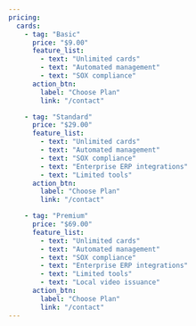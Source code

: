 ---
pricing: 
  cards: 
    - tag: "Basic"
      price: "$9.00"
      feature_list: 
        - text: "Unlimited cards"
        - text: "Automated management"
        - text: "SOX compliance"
      action_btn: 
        label: "Choose Plan"
        link: "/contact"

    - tag: "Standard"
      price: "$29.00"
      feature_list: 
        - text: "Unlimited cards"
        - text: "Automated management"
        - text: "SOX compliance"
        - text: "Enterprise ERP integrations"
        - text: "Limited tools"
      action_btn: 
        label: "Choose Plan"
        link: "/contact"

    - tag: "Premium"
      price: "$69.00"
      feature_list: 
        - text: "Unlimited cards"
        - text: "Automated management"
        - text: "SOX compliance"
        - text: "Enterprise ERP integrations"
        - text: "Limited tools"
        - text: "Local video issuance"
      action_btn: 
        label: "Choose Plan"
        link: "/contact"
---

